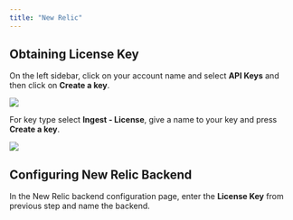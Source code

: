 ```yaml
---
title: "New Relic"
---
```


## Obtaining License Key

On the left sidebar, click on your account name and select **API Keys** and then click on **Create a key**.

![](/backends/images/newrelic1.png)

For key type select **Ingest - License**, give a name to your key and press **Create a key**.

![](/backends/images/newrelic2.png)

## Configuring New Relic Backend

In the New Relic backend configuration page, enter the **License Key** from previous step and name the backend.
